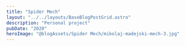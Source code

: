 ```yaml
---
title: "Spider Mech"
layout: "../../layouts/BaseBlogPostGrid.astro"
description: "Personal project"
pubDate: "2020"
heroImage: "@blogAssets/Spider Mech/mikolaj-madejski-mech-3.jpg"
---
```



<BaseBlogHeadTile
  index="1"
  title={frontmatter.title}
  date={frontmatter.pubDate}
  text="Done in Fusion 360, Blender and RizomUV"
  gridPosition="1/1/1/3"
/>

<BaseBlogImage
  image="@blogAssets/Spider Mech/mikolaj-madejski-mech-1.jpg"
  index={1}
  gridPosition="1/3/1/3"
/>

<BaseBlogImage
  image="@blogAssets/Spider Mech/mikolaj-madejski-mech-2.jpg"
  index={1}
  gridPosition="2/1/2/1"
/>

<BaseBlogImage
  image="@blogAssets/Spider Mech/mikolaj-madejski-mech-3.jpg"
  index={1}
  gridPosition="2/2/2/2"
/>

<BaseBlogImage
  image="@blogAssets/Spider Mech/mikolaj-madejski-mech-4.jpg"
  index={1}
  gridPosition="2/3/2/3"
/>

<BaseBlogImage
  image="@blogAssets/Spider Mech/mikolaj-madejski-mech-5.jpg"
  index={1}
  gridPosition="3/1/3/3"
/>
